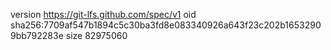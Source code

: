 version https://git-lfs.github.com/spec/v1
oid sha256:7709af547b1894c5c30ba3fd8e083340926a643f23c202b16532909bb792283e
size 82975060
